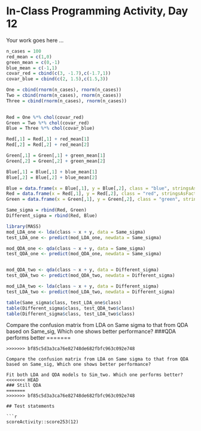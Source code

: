 # In-Class Programming Activity, Day 12

Your work goes here ...
```r
n_cases = 100
red_mean = c(1,0)
green_mean = c(0,-1)
blue_mean = c(-1,1)
covar_red = cbind(c(3, -1.7),c(-1.7,1))
covar_blue = cbind(c(2, 1.5),c(1.5,3))

One = cbind(rnorm(n_cases), rnorm(n_cases))
Two = cbind(rnorm(n_cases), rnorm(n_cases))
Three = cbind(rnorm(n_cases), rnorm(n_cases))

  
Red = One %*% chol(covar_red)
Green = Two %*% chol(covar_red)
Blue = Three %*% chol(covar_blue)

Red[,1] = Red[,1] + red_mean[1]
Red[,2] = Red[,2] + red_mean[2]

Green[,1] = Green[,1] + green_mean[1]
Green[,2] = Green[,2] + green_mean[2]

Blue[,1] = Blue[,1] + blue_mean[1]
Blue[,2] = Blue[,2] + blue_mean[2]
```

```r

Blue = data.frame(x = Blue[,1], y = Blue[,2], class = "blue", stringsAsFactors = FALSE)
Red = data.frame(x = Red[,1], y = Red[,2], class = "red", stringsAsFactors = FALSE)
Green = data.frame(x = Green[,1], y = Green[,2], class = "green", stringsAsFactors = FALSE)

```


```r
Same_sigma = rbind(Red, Green)
Different_sigma = rbind(Red, Blue)
```


```r
library(MASS)
mod_LDA_one <- lda(class ~ x + y, data = Same_sigma)
test_LDA_one <- predict(mod_LDA_one, newdata = Same_sigma)

mod_QDA_one <- qda(class ~ x + y, data = Same_sigma)
test_QDA_one <- predict(mod_QDA_one, newdata = Same_sigma)


mod_QDA_two <- qda(class ~ x + y, data = Different_sigma)
test_QDA_two <- predict(mod_QDA_two, newdata = Different_sigma)

mod_LDA_two <- lda(class ~ x + y, data = Different_sigma)
test_LDA_two <- predict(mod_LDA_two, newdata = Different_sigma)

```

```r
table(Same_sigma$class, test_LDA_one$class)
table(Different_sigma$class, test_QDA_two$class)
table(Different_sigma$class, test_LDA_two$class)
```

Compare the confusion matrix from LDA on Same sigma to that from QDA based on Same_sig, Which one shows better performance?
###QDA performs better
=======
```
>>>>>>> bf85c5d3a3ca76e82748de682fbfc963c092e748

Compare the confusion matrix from LDA on Same sigma to that from QDA based on Same_sig, Which one shows better performance?

Fit both LDA and QDA models to Sim_two. Which one performs better?
<<<<<<< HEAD
### Still QDA
=======
>>>>>>> bf85c5d3a3ca76e82748de682fbfc963c092e748

## Test statements

```r
scoreActivity::score253(12)
```